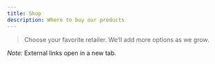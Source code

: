 ```yaml
---
title: Shop
description: Where to buy our products
---
```


> Choose your favorite retailer. We’ll add more options as we grow.


<div class="shop-grid">
    <StoreCard
        logoSrc="/logos/amazon-ca.png"
        logoAlt="Amazon"
        label="Buy on Amazon"
        href="https://www.amazon.ca/Overnight-Oats-Organic-Friendly-Protein/dp/B0DK8D82GD"
    />
    <StoreCard
        logoSrc="/logos/walmart.png"
        logoAlt="Walmart"
        label="Coming soon"
        comingSoon
    />
</div>

*Note:* External links open in a new tab.
